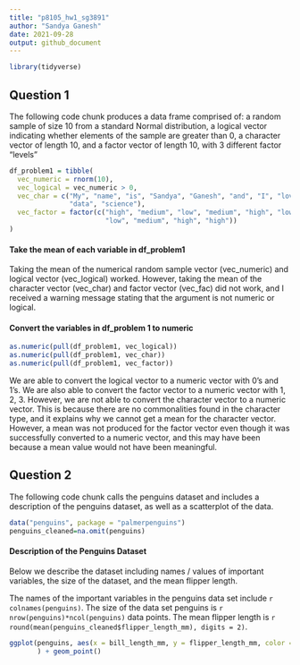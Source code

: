 ```yaml
---
title: "p8105_hw1_sg3891"
author: "Sandya Ganesh"
date: 2021-09-28
output: github_document
---
```


```r
library(tidyverse)
```

## Question 1

The following code chunk produces a data frame comprised of:
a random sample of size 10 from a standard Normal distribution, 
a logical vector indicating whether elements of the sample are greater than 0,
a character vector of length 10,
and a factor vector of length 10, with 3 different factor “levels”

```r
df_problem1 = tibble(
  vec_numeric = rnorm(10),
  vec_logical = vec_numeric > 0,
  vec_char = c("My", "name", "is", "Sandya", "Ganesh", "and", "I", "love",
               "data", "science"),
  vec_factor = factor(c("high", "medium", "low", "medium", "high", "low",
                        "low", "medium", "high", "high"))
)
```

#### Take the mean of each variable in df_problem1

Taking the mean of the numerical random sample vector (vec_numeric) and 
logical vector (vec_logical) worked. However, taking the mean of the 
character vector (vec_char) and factor vector (vec_fac) did not work, and I 
received a warning message stating that the argument is not numeric or logical.

#### Convert the variables in df_problem 1 to numeric

```r
as.numeric(pull(df_problem1, vec_logical))
as.numeric(pull(df_problem1, vec_char))
as.numeric(pull(df_problem1, vec_factor))
```

We are able to convert the logical vector to a numeric vector with 0's and 1's.
We are also able to convert the factor vector to a numeric vector with 1, 2, 3.
However, we are not able to convert the character vector to a numeric vector.
This is because there are no commonalities found in the character type, and it
explains why we cannot get a mean for the character vector. However, a mean
was not produced for the factor vector even though it was successfully converted
to a numeric vector, and this may have been because a mean value would not
have been meaningful.

## Question 2

The following code chunk calls the penguins dataset and includes a description of the 
penguins dataset, as well as a scatterplot of the data.

```r
data("penguins", package = "palmerpenguins")
penguins_cleaned=na.omit(penguins)
```

#### Description of the Penguins Dataset

Below we describe the dataset including names / values of important variables, 
the size of the dataset, and the mean flipper length.


The names of the important variables in the penguins data set include 
`r colnames(penguins)`. The size of the data set penguins is `r nrow(penguins)*ncol(penguins)` data points. The mean flipper length is `r round(mean(penguins_cleaned$flipper_length_mm), digits = 2)`.

```r
ggplot(penguins, aes(x = bill_length_mm, y = flipper_length_mm, color = species)
       ) + geom_point()
```

